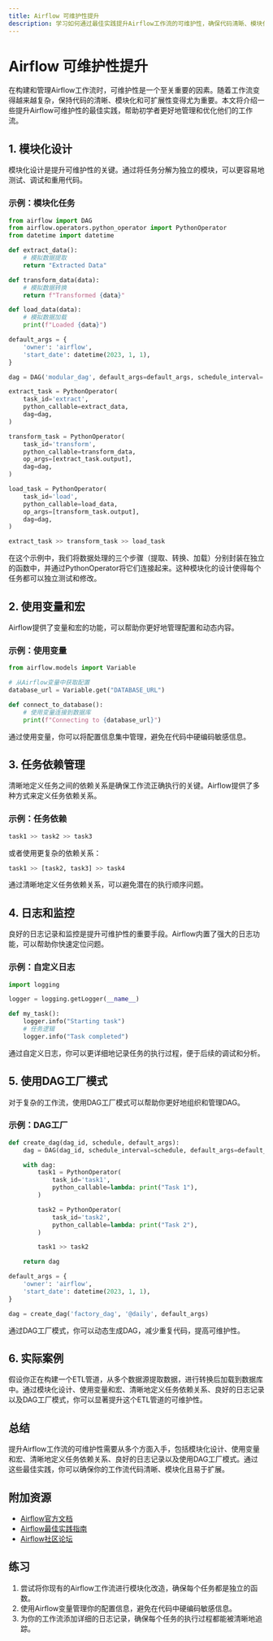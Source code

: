 ```yaml
---
title: Airflow 可维护性提升
description: 学习如何通过最佳实践提升Airflow工作流的可维护性，确保代码清晰、模块化且易于扩展。
---
```


# Airflow 可维护性提升

在构建和管理Airflow工作流时，可维护性是一个至关重要的因素。随着工作流变得越来越复杂，保持代码的清晰、模块化和可扩展性变得尤为重要。本文将介绍一些提升Airflow可维护性的最佳实践，帮助初学者更好地管理和优化他们的工作流。

## 1. 模块化设计

模块化设计是提升可维护性的关键。通过将任务分解为独立的模块，可以更容易地测试、调试和重用代码。

### 示例：模块化任务

```python
from airflow import DAG
from airflow.operators.python_operator import PythonOperator
from datetime import datetime

def extract_data():
    # 模拟数据提取
    return "Extracted Data"

def transform_data(data):
    # 模拟数据转换
    return f"Transformed {data}"

def load_data(data):
    # 模拟数据加载
    print(f"Loaded {data}")

default_args = {
    'owner': 'airflow',
    'start_date': datetime(2023, 1, 1),
}

dag = DAG('modular_dag', default_args=default_args, schedule_interval='@daily')

extract_task = PythonOperator(
    task_id='extract',
    python_callable=extract_data,
    dag=dag,
)

transform_task = PythonOperator(
    task_id='transform',
    python_callable=transform_data,
    op_args=[extract_task.output],
    dag=dag,
)

load_task = PythonOperator(
    task_id='load',
    python_callable=load_data,
    op_args=[transform_task.output],
    dag=dag,
)

extract_task >> transform_task >> load_task
```

在这个示例中，我们将数据处理的三个步骤（提取、转换、加载）分别封装在独立的函数中，并通过PythonOperator将它们连接起来。这种模块化的设计使得每个任务都可以独立测试和修改。

## 2. 使用变量和宏

Airflow提供了变量和宏的功能，可以帮助你更好地管理配置和动态内容。

### 示例：使用变量

```python
from airflow.models import Variable

# 从Airflow变量中获取配置
database_url = Variable.get("DATABASE_URL")

def connect_to_database():
    # 使用变量连接到数据库
    print(f"Connecting to {database_url}")
```

通过使用变量，你可以将配置信息集中管理，避免在代码中硬编码敏感信息。

## 3. 任务依赖管理

清晰地定义任务之间的依赖关系是确保工作流正确执行的关键。Airflow提供了多种方式来定义任务依赖关系。

### 示例：任务依赖

```python
task1 >> task2 >> task3
```

或者使用更复杂的依赖关系：

```python
task1 >> [task2, task3] >> task4
```

通过清晰地定义任务依赖关系，可以避免潜在的执行顺序问题。

## 4. 日志和监控

良好的日志记录和监控是提升可维护性的重要手段。Airflow内置了强大的日志功能，可以帮助你快速定位问题。

### 示例：自定义日志

```python
import logging

logger = logging.getLogger(__name__)

def my_task():
    logger.info("Starting task")
    # 任务逻辑
    logger.info("Task completed")
```

通过自定义日志，你可以更详细地记录任务的执行过程，便于后续的调试和分析。

## 5. 使用DAG工厂模式

对于复杂的工作流，使用DAG工厂模式可以帮助你更好地组织和管理DAG。

### 示例：DAG工厂

```python
def create_dag(dag_id, schedule, default_args):
    dag = DAG(dag_id, schedule_interval=schedule, default_args=default_args)

    with dag:
        task1 = PythonOperator(
            task_id='task1',
            python_callable=lambda: print("Task 1"),
        )

        task2 = PythonOperator(
            task_id='task2',
            python_callable=lambda: print("Task 2"),
        )

        task1 >> task2

    return dag

default_args = {
    'owner': 'airflow',
    'start_date': datetime(2023, 1, 1),
}

dag = create_dag('factory_dag', '@daily', default_args)
```

通过DAG工厂模式，你可以动态生成DAG，减少重复代码，提高可维护性。

## 6. 实际案例

假设你正在构建一个ETL管道，从多个数据源提取数据，进行转换后加载到数据库中。通过模块化设计、使用变量和宏、清晰地定义任务依赖关系、良好的日志记录以及DAG工厂模式，你可以显著提升这个ETL管道的可维护性。

## 总结

提升Airflow工作流的可维护性需要从多个方面入手，包括模块化设计、使用变量和宏、清晰地定义任务依赖关系、良好的日志记录以及使用DAG工厂模式。通过这些最佳实践，你可以确保你的工作流代码清晰、模块化且易于扩展。

## 附加资源

- [Airflow官方文档](https://airflow.apache.org/docs/)
- [Airflow最佳实践指南](https://airflow.apache.org/docs/apache-airflow/stable/best-practices.html)
- [Airflow社区论坛](https://airflow.apache.org/community/)

## 练习

1. 尝试将你现有的Airflow工作流进行模块化改造，确保每个任务都是独立的函数。
2. 使用Airflow变量管理你的配置信息，避免在代码中硬编码敏感信息。
3. 为你的工作流添加详细的日志记录，确保每个任务的执行过程都能被清晰地追踪。

